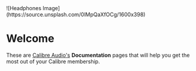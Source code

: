 
<Bleed full>
  ![Headphones Image](https://source.unsplash.com/0lMpQaXfOCg/1600x398)
</Bleed>

# Welcome

These are [Calibre Audio's](https://www.calibreaudio.org.uk) **Documentation** pages that will help you get the most out of your Calibre membership.